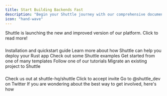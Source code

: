 ```yaml
---
title: Start Building Backends Fast
description: "Begin your Shuttle journey with our comprehensive documentation. Learn how Shuttle simplifies Rust cloud development through easy-to-follow guides."
icon: "hand-wave"
---
```


<Card title="New platform (Public Preview)" icon="layer-group" href="./platform-update">
  Shuttle is launching the new and improved version of our platform. Click to read more!
</Card>

###

<CardGroup>
  <Card
    title="Get Started"
    icon="circle-play"
    color="#3d3"
    href="/getting-started/installation"
  >
    Installation and quickstart guide
  </Card>
  <Card
    title="What is Shuttle?"
    icon="info"
    href="/introduction/what-is-shuttle"
    color="#33f"
  >
    Learn more about how Shuttle can help you deploy your Rust app
  </Card>
  <Card
    title="Examples"
    icon="book"
    href="/examples"
    color="#f8b5F2"
  >
    Check out some Shuttle examples
  </Card>
  <Card
    title="Templates"
    icon="sparkles"
    href="/templates"
    color="#ffdf54"
  >
    Get started from one of many templates
  </Card>
  <Card
    title="Tutorials"
    icon="list-check"
    href="/templates/tutorials"
    color="#a26"
  >
    Follow one of our tutorials
  </Card>
  <Card
    title="Migration"
    icon="Rocket"
    href="/guides/migrating-to-shuttle"
    color="#fb7f14"
  >
    Migrate an existing project to Shuttle
  </Card>
</CardGroup>

###

<CardGroup>
  <Card
    title="Give us a star on GitHub"
    icon="star"
    color="#fbdf24"
    href="https://github.com/shuttle-hq/shuttle"
  >
    Check us out at shuttle-hq/shuttle
  </Card>
  <Card
    title="Join our Discord server"
    icon="discord"
    color="#5865F2"
    href="https://discord.com/invite/shuttle"
  >
    Click to accept invite
  </Card>
  <Card
    title="Follow us on Twitter"
    icon="twitter"
    color="#1DA1F2"
    href="https://twitter.com/shuttle_dev"
  >
    Go to @shuttle_dev on Twitter
  </Card>
  <Card
    title="Get Involved"
    icon="hand"
    color="#525"
    href="/community/get-involved"
  >
    If you are wondering about the best way to get involved, here's how
  </Card>
</CardGroup>
